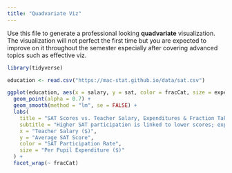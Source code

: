 ```yaml
---
title: "Quadvariate Viz"
---
```


Use this file to generate a professional looking **quadvariate** visualization.  The visualization will not perfect the first time but you are expected to improve on it throughout the semester especially after covering advanced topics such as effective viz.

```r
library(tidyverse)
```

```r
education <- read.csv("https://mac-stat.github.io/data/sat.csv")
```

```r
ggplot(education, aes(x = salary, y = sat, color = fracCat, size = expend)) +
  geom_point(alpha = 0.7) +  
  geom_smooth(method = "lm", se = FALSE) +  
  labs(
    title = "SAT Scores vs. Teacher Salary, Expenditures & Fraction Taking SAT",
    subtitle = "Higher SAT participation is linked to lower scores; expenditure effects vary",
    x = "Teacher Salary ($)",
    y = "Average SAT Score",
    color = "SAT Participation Rate",
    size = "Per Pupil Expenditure ($)"
  ) +
  facet_wrap(~ fracCat) 
```
